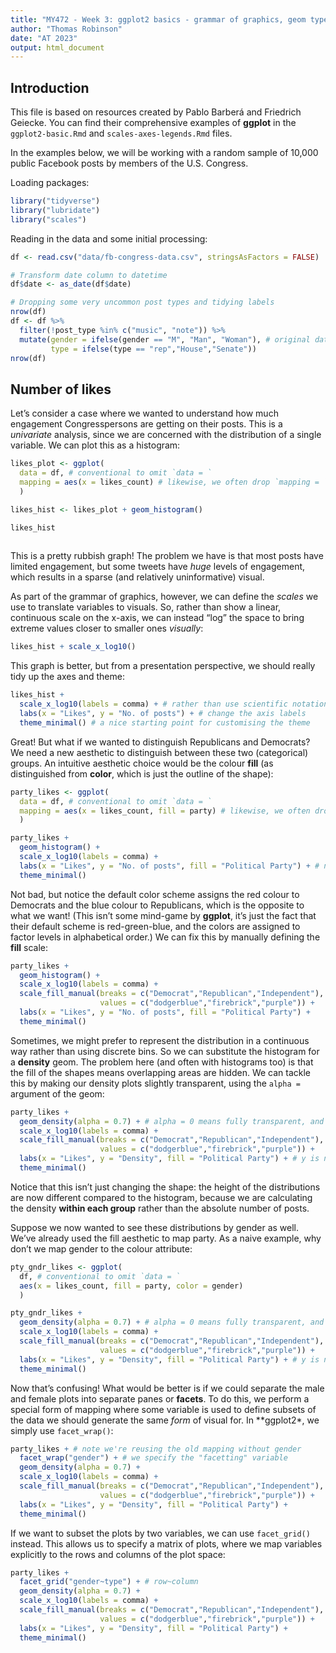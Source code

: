 ```yaml
---
title: "MY472 - Week 3: ggplot2 basics - grammar of graphics, geom types"
author: "Thomas Robinson"
date: "AT 2023"
output: html_document
---
```


## Introduction

This file is based on resources created by Pablo Barberá and Friedrich Geiecke. You can find their comprehensive examples of **ggplot** in the `ggplot2-basic.Rmd` and `scales-axes-legends.Rmd` files.

In the examples below, we will be working with a random sample of 10,000 public Facebook posts by members of the U.S. Congress. 

Loading packages:

```r
library("tidyverse")
library("lubridate")
library("scales")
```

Reading in the data and some initial processing:

```r
df <- read.csv("data/fb-congress-data.csv", stringsAsFactors = FALSE)

# Transform date column to datetime
df$date <- as_date(df$date)

# Dropping some very uncommon post types and tidying labels
nrow(df)
df <- df %>%
  filter(!post_type %in% c("music", "note")) %>% 
  mutate(gender = ifelse(gender == "M", "Man", "Woman"), # original data is binary, otherwise we could use case_when
         type = ifelse(type == "rep","House","Senate"))
nrow(df)
```


## Number of likes 

Let's consider a case where we wanted to understand how much engagement Congresspersons are getting on their posts. This is a *univariate* analysis, since we are concerned with the distribution of a single variable. We can plot this as a histogram:

```r
likes_plot <- ggplot(
  data = df, # conventional to omit `data = ` 
  mapping = aes(x = likes_count) # likewise, we often drop `mapping = `
  ) 

likes_hist <- likes_plot + geom_histogram()

likes_hist
  
```

This is a pretty rubbish graph! The problem we have is that most posts have limited engagement, but some tweets have *huge* levels of engagement, which results in a sparse (and relatively uninformative) visual.

As part of the grammar of graphics, however, we can define the *scales* we use to translate variables to visuals. So, rather than show a linear, continuous scale on the x-axis, we can instead "log" the space to bring extreme values closer to smaller ones *visually*:
```r
likes_hist + scale_x_log10()
```
This graph is better, but from a presentation perspective, we should really tidy up the axes and theme:
``` r
likes_hist + 
  scale_x_log10(labels = comma) + # rather than use scientific notation, use commas
  labs(x = "Likes", y = "No. of posts") + # change the axis labels
  theme_minimal() # a nice starting point for customising the theme
```

Great! But what if we wanted to distinguish Republicans and Democrats? We need a new aesthetic to distinguish between these two (categorical) groups. An intuitive aesthetic choice would be the colour **fill** (as distinguished from **color**, which is just the outline of the shape):

```r
party_likes <- ggplot(
  data = df, # conventional to omit `data = ` 
  mapping = aes(x = likes_count, fill = party) # likewise, we often drop `mapping = `
  )

party_likes +
  geom_histogram() +
  scale_x_log10(labels = comma) + 
  labs(x = "Likes", y = "No. of posts", fill = "Political Party") + # note we change the legend title
  theme_minimal() 
```

Not bad, but notice the default color scheme assigns the red colour to Democrats and the blue colour to Republicans, which is the opposite to what we want! (This isn't some mind-game by **ggplot**, it's just the fact that their default scheme is red-green-blue, and the colors are assigned to factor levels in alphabetical order.) We can fix this by manually defining the **fill** scale:
```r
party_likes +
  geom_histogram() +
  scale_x_log10(labels = comma) + 
  scale_fill_manual(breaks = c("Democrat","Republican","Independent"),
                    values = c("dodgerblue","firebrick","purple")) +
  labs(x = "Likes", y = "No. of posts", fill = "Political Party") + 
  theme_minimal() 
```

Sometimes, we might prefer to represent the distribution in a continuous way rather than using discrete bins. So we can substitute the histogram for a **density** geom. The problem here (and often with histograms too) is that the fill of the shapes means overlapping areas are hidden. We can tackle this by making our density plots slightly transparent, using the `alpha = ` argument of the geom:
```r
party_likes +
  geom_density(alpha = 0.7) + # alpha = 0 means fully transparent, and alpha = 1 means opaque
  scale_x_log10(labels = comma) + 
  scale_fill_manual(breaks = c("Democrat","Republican","Independent"),
                    values = c("dodgerblue","firebrick","purple")) +
  labs(x = "Likes", y = "Density", fill = "Political Party") + # y is not a count anymore
  theme_minimal() 
```
Notice that this isn't just changing the shape: the height of the distributions are now different compared to the histogram, because we are calculating the density **within each group** rather than the absolute number of posts.

Suppose we now wanted to see these distributions by gender as well. We've already used the fill aesthetic to map party. As a naive example, why don't we map gender to the colour attribute:
```r
pty_gndr_likes <- ggplot(
  df, # conventional to omit `data = ` 
  aes(x = likes_count, fill = party, color = gender)
  )

pty_gndr_likes + 
  geom_density(alpha = 0.7) + # alpha = 0 means fully transparent, and alpha = 1 means opaque
  scale_x_log10(labels = comma) + 
  scale_fill_manual(breaks = c("Democrat","Republican","Independent"),
                    values = c("dodgerblue","firebrick","purple")) +
  labs(x = "Likes", y = "Density", fill = "Political Party") + # y is not a count anymore
  theme_minimal() 
```

Now that's confusing! What would be better is if we could separate the male and female plots into separate panes or **facets**. To do this, we perform a special form of mapping where some variable is used to define subsets of the data we should generate the same *form* of visual for. In **ggplot2*, we simply use `facet_wrap()`:
```r

party_likes + # note we're reusing the old mapping without gender
  facet_wrap("gender") + # we specify the "facetting" variable
  geom_density(alpha = 0.7) + 
  scale_x_log10(labels = comma) + 
  scale_fill_manual(breaks = c("Democrat","Republican","Independent"),
                    values = c("dodgerblue","firebrick","purple")) +
  labs(x = "Likes", y = "Density", fill = "Political Party") +
  theme_minimal() 
```

If we want to subset the plots by two variables, we can use `facet_grid()` instead. This allows us to specify a matrix of plots, where we map variables explicitly to the rows and columns of the plot space:
```r
party_likes + 
  facet_grid("gender~type") + # row~column
  geom_density(alpha = 0.7) + 
  scale_x_log10(labels = comma) + 
  scale_fill_manual(breaks = c("Democrat","Republican","Independent"),
                    values = c("dodgerblue","firebrick","purple")) +
  labs(x = "Likes", y = "Density", fill = "Political Party") +
  theme_minimal() 
```
